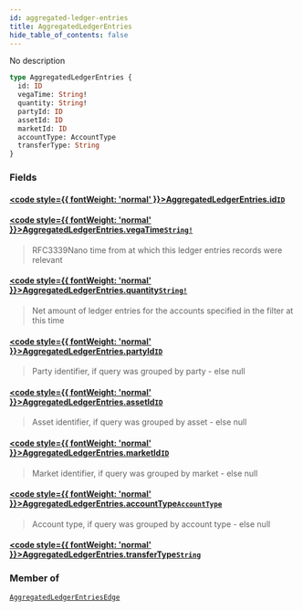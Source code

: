 ```yaml
---
id: aggregated-ledger-entries
title: AggregatedLedgerEntries
hide_table_of_contents: false
---
```








No description

```graphql
type AggregatedLedgerEntries {
  id: ID
  vegaTime: String!
  quantity: String!
  partyId: ID
  assetId: ID
  marketId: ID
  accountType: AccountType
  transferType: String
}
```


### Fields

#### [<code style={{ fontWeight: 'normal' }}>AggregatedLedgerEntries.<b>id</b></code>](#)<Bullet />[`ID`](/docs/testnet/graphql/scalars/id) <Badge class="secondary" text="scalar"/>
> 
> 

#### [<code style={{ fontWeight: 'normal' }}>AggregatedLedgerEntries.<b>vegaTime</b></code>](#)<Bullet />[`String!`](/docs/testnet/graphql/scalars/string) <Badge class="secondary" text="non-null"/> <Badge class="secondary" text="scalar"/>
> RFC3339Nano time from at which this ledger entries records were relevant
> 

#### [<code style={{ fontWeight: 'normal' }}>AggregatedLedgerEntries.<b>quantity</b></code>](#)<Bullet />[`String!`](/docs/testnet/graphql/scalars/string) <Badge class="secondary" text="non-null"/> <Badge class="secondary" text="scalar"/>
> Net amount of ledger entries for the accounts specified in the filter at this time
> 

#### [<code style={{ fontWeight: 'normal' }}>AggregatedLedgerEntries.<b>partyId</b></code>](#)<Bullet />[`ID`](/docs/testnet/graphql/scalars/id) <Badge class="secondary" text="scalar"/>
> Party identifier, if query was grouped by party - else null
> 

#### [<code style={{ fontWeight: 'normal' }}>AggregatedLedgerEntries.<b>assetId</b></code>](#)<Bullet />[`ID`](/docs/testnet/graphql/scalars/id) <Badge class="secondary" text="scalar"/>
> Asset identifier, if query was grouped by asset - else null
> 

#### [<code style={{ fontWeight: 'normal' }}>AggregatedLedgerEntries.<b>marketId</b></code>](#)<Bullet />[`ID`](/docs/testnet/graphql/scalars/id) <Badge class="secondary" text="scalar"/>
> Market identifier, if query was grouped by market - else null
> 

#### [<code style={{ fontWeight: 'normal' }}>AggregatedLedgerEntries.<b>accountType</b></code>](#)<Bullet />[`AccountType`](/docs/testnet/graphql/enums/account-type) <Badge class="secondary" text="enum"/>
> Account type, if query was grouped by account type - else null
> 

#### [<code style={{ fontWeight: 'normal' }}>AggregatedLedgerEntries.<b>transferType</b></code>](#)<Bullet />[`String`](/docs/testnet/graphql/scalars/string) <Badge class="secondary" text="scalar"/>
> 
> 



### Member of

[`AggregatedLedgerEntriesEdge`](/docs/testnet/graphql/objects/aggregated-ledger-entries-edge)  <Badge class="secondary" text="object"/>



